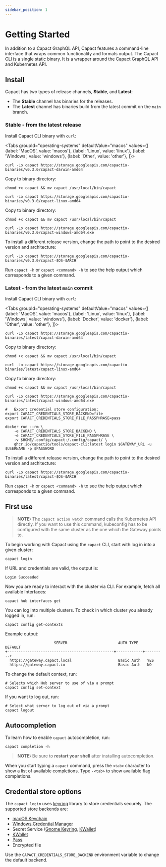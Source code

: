 ```yaml
---
sidebar_position: 1
---
```


# Getting Started

In addition to a Capact GraphQL API, Capact features a command-line interface that wraps common functionality and formats output. The Capact CLI is a single static binary. It is a wrapper around the Capact GraphQL API and Kubernetes API.

## Install

Capact has two types of release channels, **Stable**, and **Latest**:

- The **Stable** channel has binaries for the releases.
- The **Latest** channel has binaries build from the latest commit on the `main` branch.

### Stable - from the latest release

Install Capact CLI binary with `curl`:


<Tabs
	groupId="operating-systems"
	defaultValue="macos"
	values={[
		{label: 'MacOS', value: 'macos'},
		{label: 'Linux', value: 'linux'},
		{label: 'Windows', value: 'windows'},
		{label: 'Other', value: 'other'},
	]}>
<TabItem value="macos">

```shell
curl -Lo capact https://storage.googleapis.com/capactio-binaries/v0.3.0/capact-darwin-amd64
```

Copy to binary directory:

```shell
chmod +x capact && mv capact /usr/local/bin/capact
```

</TabItem>
<TabItem value="linux">

```shell
curl -Lo capact https://storage.googleapis.com/capactio-binaries/v0.3.0/capact-linux-amd64
```

Copy to binary directory:

```shell
chmod +x capact && mv capact /usr/local/bin/capact
```

</TabItem>
<TabItem value="windows">

```shell
curl -Lo capact https://storage.googleapis.com/capactio-binaries/v0.3.0/capact-windows-amd64.exe
```

</TabItem>
<TabItem value="other">

To install a different release version, change the path to point to the desired version and architecture:

```shell
curl -Lo capact https://storage.googleapis.com/capactio-binaries/v0.3.0/capact-$OS-$ARCH
```

</TabItem>
</Tabs>

Run `capact -h` or `capact <command> -h` to see the help output which corresponds to a given command.

### Latest - from the latest `main` commit

Install Capact CLI binary with `curl`:

<Tabs
	groupId="operating-systems"
	defaultValue="macos"
	values={[
		{label: 'MacOS', value: 'macos'},
		{label: 'Linux', value: 'linux'},
		{label: 'Windows', value: 'windows'},
		{label: 'Docker', value: 'docker'},
		{label: 'Other', value: 'other'},
	]}>
<TabItem value="macos">

```shell
curl -Lo capact https://storage.googleapis.com/capactio-binaries/latest/capact-darwin-amd64
```

Copy to binary directory:

```shell
chmod +x capact && mv capact /usr/local/bin/capact
```

</TabItem>
<TabItem value="linux">

```shell
curl -Lo capact https://storage.googleapis.com/capactio-binaries/latest/capact-linux-amd64
```


Copy to binary directory:

```shell
chmod +x capact && mv capact /usr/local/bin/capact
```

</TabItem>
<TabItem value="windows">

```shell
curl -Lo capact https://storage.googleapis.com/capactio-binaries/latest/capact-windows-amd64.exe
```

</TabItem>
<TabItem value="docker">

```shell
#	Export credential store configuration:
export CAPACT_CREDENTIALS_STORE_BACKEND=file
export CAPACT_CREDENTIALS_STORE_FILE_PASSPHRASE=pass

docker run --rm \
	-e CAPACT_CREDENTIALS_STORE_BACKEND \
	-e CAPACT_CREDENTIALS_STORE_FILE_PASSPHRASE \
	-v $HOME/.config/capact:/.config/capact/ \
	ghcr.io/capactio/tools/capact-cli:latest login $GATEWAY_URL -u $USERNAME -p $PASSWORD
```

</TabItem>
<TabItem value="other">
To install a different release version, change the path to point to the desired version and architecture:

```shell
curl -Lo capact https://storage.googleapis.com/capactio-binaries/latest/capact-$OS-$ARCH
```

</TabItem>
</Tabs>

Run `capact -h` or `capact <command> -h` to see the help output which corresponds to a given command.

## First use

> **NOTE:** The `capact action watch` command calls the Kubernetes API directly. If you want to use this command, kubeconfig has to be configured with the same cluster as the one which the Gateway points to.

To begin working with Capact using the `capact` CLI, start with log in into a given cluster:

```shell
capact login
```

If URL and credentials are valid, the output is:

```shell
Login Succeeded
```

Now you are ready to interact with the cluster via CLI. For example, fetch all available Interfaces:

```shell
capact hub interfaces get
```

You can log into multiple clusters. To check in which cluster you already logged in, run:

```shell
capact config get-contexts
```

Example output:

```shell
                      SERVER                       AUTH TYPE    DEFAULT
+------------------------------------------------+------------+---------+
  https://gateway.capact.local                     Basic Auth   YES
  https://gateway.capact.io                        Basic Auth   NO
```

To change the default context, run:

```shell
# Selects which Hub server to use of via a prompt
capact config set-context
```

If you want to log out, run:

```shell
# Select what server to log out of via a prompt
capact logout
```

## Autocompletion

To learn how to enable `capact` autocompletion, run:

```shell
capact completion -h
```

> **NOTE:** Be sure to **restart your shell** after installing autocompletion.

When you start typing a `capact` command, press the `<tab>` character to show a list of available completions. Type `-<tab>` to show available flag completions.

## Credential store options

The `capact login` uses [keyring](https://github.com/99designs/keyring) library to store credentials securely. The supported store backends are:

* [macOS Keychain](https://support.apple.com/en-au/guide/keychain-access/welcome/mac)
* [Windows Credential Manager](https://support.microsoft.com/en-au/help/4026814/windows-accessing-credential-manager)
* Secret Service ([Gnome Keyring](https://wiki.gnome.org/Projects/GnomeKeyring), [KWallet](https://kde.org/applications/system/org.kde.kwalletmanager5))
* [KWallet](https://kde.org/applications/system/org.kde.kwalletmanager5)
* [Pass](https://www.passwordstore.org/)
* Encrypted file

Use the `CAPACT_CREDENTIALS_STORE_BACKEND` environment variable to change the default backend.
